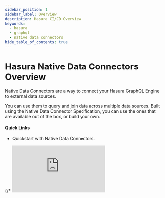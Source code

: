```yaml
---
sidebar_position: 1
sidebar_label: Overview
description: Hasura CI/CD Overview
keywords:
  - hasura
  - graphql
  - native data connectors
hide_table_of_contents: true
---
```



# Hasura Native Data Connectors Overview

<div className="overview-header">
  <div className="overview-text">
    <p>
      Native Data Connectors are a way to connect your Hasura GraphQL Engine to external data sources.
    </p>
    <p>
      You can use them to query and join data across multiple data sources. Built using 
      the Native Data Connector Specification, you can use the ones that are available out of the box, or build your own.
    </p>
    <h4>Quick Links</h4>
    <ul>
      <li>
        <VersionedLink to="/native-data-connectors/introduction">Quickstart with Native Data Connectors.</VersionedLink>
      </li>
    </ul>

  </div>
 {/* <iframe
        src="https://www.youtube.com/embed/9vZeQ5tHiQo"
        frameBorder="0"
        allow="accelerometer; autoplay; encrypted-media; gyroscope; picture-in-picture"
        allowFullScreen
      /> */}
</div>

## Native Data Connector Links

<div className="overview-gallery">
  <VersionedLink to="/native-data-connectors/introduction/">
    <div className="card">
      <h3>Learn more</h3>
      <p>Learn more about what exactly a Native Data Connector is and why you'd want to use it.</p>
    </div>
  </VersionedLink>
  <VersionedLink to="/native-data-connectors/build-your-own-connector/">
    <div className="card">
      <h3>Build you own</h3>
      <p>
        If there isn't an existing data connector for your particular data source, you can build your own (and share
        it)!
      </p>
    </div>
  </VersionedLink>
  <a href="https://github.com/hasura/ndc-hub">
    <div className="card">
      <h3>Check out the available connectors</h3>
      <p>We built the NDC Hub so you can find community-built data connectors for your source-of-choice.</p>
    </div>
  </a>
</div>

